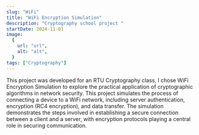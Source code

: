 ```yaml
---
slug: "WiFi"
title: "WiFi Encryption Simulation"
description: "Cryptography school project "
startDate: 2024-11-01
image:
  {
    url: "url",
    alt: "alt",
  }
tags: ["Cryptography"]
---
```


This project was developed for an RTU Cryptography class, I chose WiFi Encryption Simulation to explore the practical application of cryptographic algorithms in network security. This project simulates the process of connecting a device to a WiFi network, including server authentication, encryption (RC4 encryption), and data transfer. The simulation demonstrates the steps involved in establishing a secure connection between a client and a server, with encryption protocols playing a central role in securing communication.
